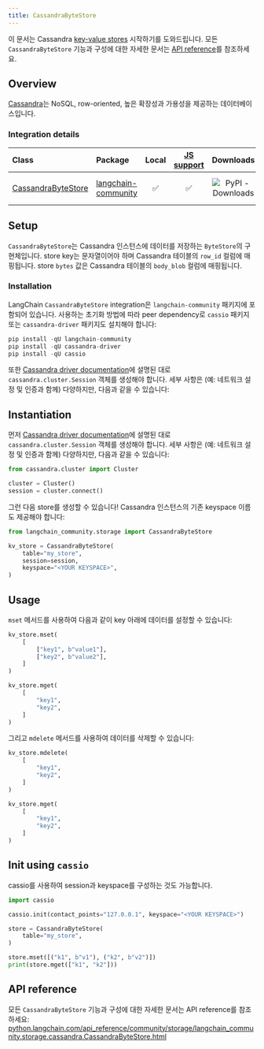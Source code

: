 ```yaml
---
title: CassandraByteStore
---
```


이 문서는 Cassandra [key-value stores](/oss/integrations/stores) 시작하기를 도와드립니다. 모든 `CassandraByteStore` 기능과 구성에 대한 자세한 문서는 [API reference](https://python.langchain.com/api_reference/community/storage/langchain_community.storage.cassandra.CassandraByteStore.html)를 참조하세요.

## Overview

[Cassandra](https://cassandra.apache.org/)는 NoSQL, row-oriented, 높은 확장성과 가용성을 제공하는 데이터베이스입니다.

### Integration details

| Class | Package | Local | [JS support](https://js.langchain.com/docs/integrations/stores/cassandra_storage) | Downloads | Version |
| :--- | :--- | :---: | :---: |  :---: | :---: |
| [CassandraByteStore](https://python.langchain.com/api_reference/community/storage/langchain_community.storage.cassandra.CassandraByteStore.html) | [langchain-community](https://python.langchain.com/api_reference/community/index.html) | ✅ | ✅ | ![PyPI - Downloads](https://img.shields.io/pypi/dm/langchain_community?style=flat-square&label=%20) | ![PyPI - Version](https://img.shields.io/pypi/v/langchain_community?style=flat-square&label=%20) |

## Setup

`CassandraByteStore`는 Cassandra 인스턴스에 데이터를 저장하는 `ByteStore`의 구현체입니다.
store key는 문자열이어야 하며 Cassandra 테이블의 `row_id` 컬럼에 매핑됩니다.
store `bytes` 값은 Cassandra 테이블의 `body_blob` 컬럼에 매핑됩니다.

### Installation

LangChain `CassandraByteStore` integration은 `langchain-community` 패키지에 포함되어 있습니다. 사용하는 초기화 방법에 따라 peer dependency로 `cassio` 패키지 또는 `cassandra-driver` 패키지도 설치해야 합니다:

```python
pip install -qU langchain-community
pip install -qU cassandra-driver
pip install -qU cassio
```

또한 [Cassandra driver documentation](https://docs.datastax.com/en/developer/python-driver/latest/api/cassandra/cluster/#module-cassandra.cluster)에 설명된 대로 `cassandra.cluster.Session` 객체를 생성해야 합니다. 세부 사항은 (예: 네트워크 설정 및 인증과 함께) 다양하지만, 다음과 같을 수 있습니다:

## Instantiation

먼저 [Cassandra driver documentation](https://docs.datastax.com/en/developer/python-driver/latest/api/cassandra/cluster/#module-cassandra.cluster)에 설명된 대로 `cassandra.cluster.Session` 객체를 생성해야 합니다. 세부 사항은 (예: 네트워크 설정 및 인증과 함께) 다양하지만, 다음과 같을 수 있습니다:

```python
from cassandra.cluster import Cluster

cluster = Cluster()
session = cluster.connect()
```

그런 다음 store를 생성할 수 있습니다! Cassandra 인스턴스의 기존 keyspace 이름도 제공해야 합니다:

```python
from langchain_community.storage import CassandraByteStore

kv_store = CassandraByteStore(
    table="my_store",
    session=session,
    keyspace="<YOUR KEYSPACE>",
)
```

## Usage

`mset` 메서드를 사용하여 다음과 같이 key 아래에 데이터를 설정할 수 있습니다:

```python
kv_store.mset(
    [
        ["key1", b"value1"],
        ["key2", b"value2"],
    ]
)

kv_store.mget(
    [
        "key1",
        "key2",
    ]
)
```

그리고 `mdelete` 메서드를 사용하여 데이터를 삭제할 수 있습니다:

```python
kv_store.mdelete(
    [
        "key1",
        "key2",
    ]
)

kv_store.mget(
    [
        "key1",
        "key2",
    ]
)
```

## Init using `cassio`

cassio를 사용하여 session과 keyspace를 구성하는 것도 가능합니다.

```python
import cassio

cassio.init(contact_points="127.0.0.1", keyspace="<YOUR KEYSPACE>")

store = CassandraByteStore(
    table="my_store",
)

store.mset([("k1", b"v1"), ("k2", b"v2")])
print(store.mget(["k1", "k2"]))
```

## API reference

모든 `CassandraByteStore` 기능과 구성에 대한 자세한 문서는 API reference를 참조하세요: [python.langchain.com/api_reference/community/storage/langchain_community.storage.cassandra.CassandraByteStore.html](https://python.langchain.com/api_reference/community/storage/langchain_community.storage.cassandra.CassandraByteStore.html)